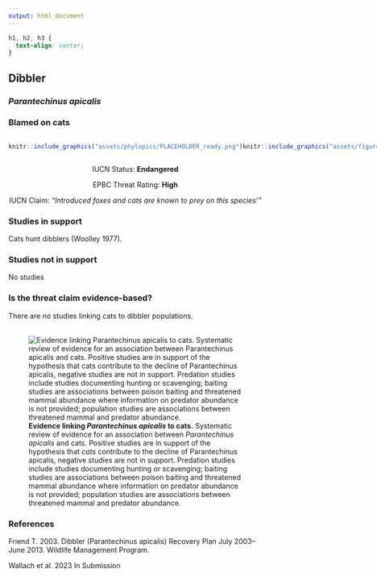 ```yaml
---
output: html_document
---
```

```css
h1, h2, h3 {
  text-align: center;
}
```

## **Dibbler**
### *Parantechinus apicalis*
### Blamed on cats

:::: {style="display: flex;"}

::: {}
  ```r
  knitr::include_graphics("assets/phylopics/PLACEHOLDER_ready.png")
  ```
:::

::: {}

:::

::: {}
  ```r
  knitr::include_graphics("assets/figures/Map_Cat_Parantechinus apicalis.png")
  ```
:::

::::
<center>
IUCN Status: **Endangered**

EPBC Threat Rating: **High**

IUCN Claim: *"Introduced foxes and cats are known to prey on this species'"*

</center>

### Studies in support

Cats hunt dibblers (Woolley 1977).

### Studies not in support

No studies

### Is the threat claim evidence-based?

There are no studies linking cats to dibbler populations.
<br>
<br>

![**Evidence linking *Parantechinus apicalis* to cats.** Systematic review of evidence for an association between *Parantechinus apicalis* and cats. Positive studies are in support of the hypothesis that *cats* contribute to the decline of Parantechinus apicalis, negative studies are not in support. Predation studies include studies documenting hunting or scavenging; baiting studies are associations between poison baiting and threatened mammal abundance where information on predator abundance is not provided; population studies are associations between threatened mammal and predator abundance.](assets/figures/Main_Evidence_Cat_Parantechinus apicalis.png)

### References

Friend T. 2003. Dibbler (Parantechinus apicalis) Recovery Plan July 2003–June 2013. Wildlife Management Program.

Wallach et al. 2023 In Submission

